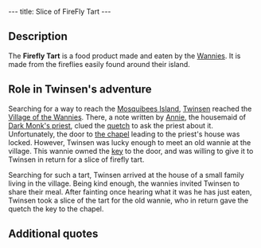 ---
title: Slice of FireFly Tart
---

{{Infobox Item
 |image=Slice_of_firefly_tart.png
 |type=quest
 |critical=yes
 |magical=no
 |unique=yes
 |lba1=
 |lba2=yes
 |upgrades=no
 |rowposition=4
 |columnposition=2
 |effect=none
 |effectamount=
 |purpose=
 |combattype=none
 |powerlevel=none
 |rate=none
 |range=none
 |damage=none
}}
{{Quote
 |You don't like this tart, but you must give it to someone who appreciates it more than you.
 |Inventory, [[Slice of FireFly Tart]]
 |quoteid=1875}}

==Description==
The '''Firefly Tart''' is a food product made and eaten by the [[Wannie]]s. It is made from the fireflies easily found around their island.

==Role in Twinsen's adventure==
Searching for a way to reach the [[Mosquibees Island]], [[Twinsen]] reached the [[Village of the Wannies]]. There, a note written by [[Annie]], the housemaid of [[Mr. Lemoine|Dark Monk's priest]], clued the [[quetch]] to ask the priest about it. Unfortunately, the door to [[Dark Monk's chapel|the chapel]] leading to the priest's house was locked. However, Twinsen was lucky enough to meet an old wannie at the village. This wannie owned the [[key]] to the door, and was willing to give it to Twinsen in return for a slice of firefly tart.

Searching for such a tart, Twinsen arrived at the house of a small family living in the village. Being kind enough, the wannies invited Twinsen to share their meal. After fainting once hearing what it was he has just eaten, Twinsen took a slice of the tart for the old wannie, who in return gave the quetch the key to the chapel.

==Additional quotes==
{{Quote
 |Hey, pal! Say, if you bring me back a slice of tart, I'll tell you a pretty wacky secret.
 |character=The old wannie
 |building=Village of the Wannies
 |island=Island of the Wannies
 |planet=undergas
 |quoteid=2305}}

{{Quote
 |I fish fireflies used to bake tarts. It's awfully good you know, a firefly tart.
 |character=Arno
 |building=Village of the Wannies
 |island=Island of the Wannies
 |planet=undergas
 |quoteid=2325}}

{{Quote
 |So? How do you like my firefly tart?
 |character=Wannie woman
 |building=Village of the Wannies
 |island=Island of the Wannies
 |planet=undergas
 |quoteid=2292}}